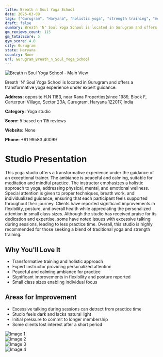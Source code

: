 ```yaml
---
title: Breath n Soul Yoga School
date: 2025-03-08
tags: ["Gurugram", "Haryana", "holistic yoga", "strength training", "meditation", "peaceful atmosphere", "personalized training", "Gurugram"]  
draft: false
summary: Breath 'N' Soul Yoga School is located in Gurugram and offers a transformative yoga experience under expert guidance.
gm_reviews_count: 115
gm_totalScore: 5
gym_score: 4.8
city: Gurugram
state: Haryana
country: None
url: Gurugram_Breath_n_Soul_Yoga_School
---
```


<div className="aspect-[16/9] relative my-8">
  <img 
    src="https://lh5.googleusercontent.com/p/AF1QipMl16fnR4pmQkE--NP9WeAbaINGL5KrzsZTJ5z8=w1920-h1080-k-no"
    alt="Breath n Soul Yoga School - Main View"
    className="object-cover absolute inset-0 w-full h-full rounded-lg"
  />
</div>

Breath 'N' Soul Yoga School is located in Gurugram and offers a transformative yoga experience under expert guidance.

**Address:** opposite H.N 1183, near Rana Properties(since 1989, Block F, Carterpuri Village, Sector 23A, Gurugram, Haryana 122017, India

**Category:** Yoga studio

**Score:** 5 based on 115 reviews

**Website:** None

**Phone:** +91 99583 40099

# Studio Presentation

This yoga studio offers a transformative experience under the guidance of an exceptional trainer. The ambiance is peaceful and calming, suitable for meditation and mindful practice. The instructor emphasizes a holistic approach to yoga, addressing physical, mental, and emotional wellness. Special attention is given to proper techniques, breath work, and individualized guidance, ensuring that each participant feels supported throughout their journey. Clients have reported significant improvements in flexibility, posture, and overall health while appreciating the personalized attention in small class sizes. Although the studio has received praise for its dedication and expertise, some have noted issues with excessive talking during sessions, leading to less practice time. Overall, this studio is highly recommended for those seeking a blend of traditional yoga and strength training.

## Why You'll Love It

- Transformative training and holistic approach
- Expert instructor providing personalized attention
- Peaceful and calming ambiance for practice
- Significant improvements in flexibility and posture reported
- Small class sizes enabling individual focus

## Areas for Improvement

- Excessive talking during sessions can detract from practice time
- Studio feels dark and lacks natural light
- Initial pressure to commit to longer membership
- Some clients lost interest after a short period

<div className="grid grid-cols-1 xl:grid-cols-2 gap-4 my-8">
<div className="aspect-[4/3] relative"><img src="https://lh3.googleusercontent.com/p/AF1QipNyUDKZ2wPQDdoDQLPExFGpgleVIcEB5_DAYUk9=w1920-h1080-k-no" alt="Image 1" className="object-cover absolute inset-0 w-full h-full rounded-lg" /></div>
<div className="aspect-[4/3] relative"><img src="https://lh5.googleusercontent.com/p/AF1QipPWT4F8c2CkFVshCvqZmu2jSj0K6PJmW38tv8C-=w1920-h1080-k-no" alt="Image 2" className="object-cover absolute inset-0 w-full h-full rounded-lg" /></div>
<div className="aspect-[4/3] relative"><img src="https://lh5.googleusercontent.com/p/AF1QipN339-iZjn51jDpD6KXx5FKWIVAKvlmSnyQAQiE=w1920-h1080-k-no" alt="Image 3" className="object-cover absolute inset-0 w-full h-full rounded-lg" /></div>
<div className="aspect-[4/3] relative"><img src="https://lh3.googleusercontent.com/p/AF1QipO1qadj0tvb8X_EtQlpdiyAHh9D1sIDBsnPG7k5=w1920-h1080-k-no" alt="Image 4" className="object-cover absolute inset-0 w-full h-full rounded-lg" /></div>
</div>